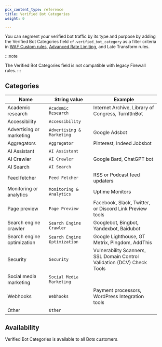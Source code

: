 ```yaml
---
pcx_content_type: reference
title: Verified Bot Categories
weight: 0

---
```


You can segment your verified bot traffic by its type and purpose by adding the Verified Bot Categories field `cf.verified_bot_category` as a filter criteria in [WAF Custom rules](/waf/custom-rules/), [Advanced Rate Limiting](/waf/rate-limiting-rules/), and Late Transform rules.

:::note

The Verified Bot Categories field is not compatible with legacy Firewall rules. 
:::

## Categories

| Name                       | String value                 | Example                                                                 |
| -------------------------- | ---------------------------- | ----------------------------------------------------------------------- |
| Academic research          | `Academic Research`          | Internet Archive, Library of Congress, TurnItInBot                      |
| Accessibility              | `Accessibility`              |                                                                         |
| Advertising or marketing   | `Advertising & Marketing`    | Google Adsbot                                                           |
| Aggregators                | `Aggregator`                 | Pinterest, Indeed Jobsbot                                               |
| AI Assistant               | `AI Assistant`               |                                                                         |
| AI Crawler                 | `AI Crawler`                 | Google Bard, ChatGPT bot                                                |
| AI Search                  | `AI Search`                  |                                                                         |
| Feed fetcher               | `Feed Fetcher`               | RSS or Podcast feed updaters                                            |
| Monitoring or analytics    | `Monitoring & Analytics`     | Uptime Monitors                                                         |
| Page preview               | `Page Preview`               | Facebook, Slack, Twitter, or Discord Link Preview tools                 |
| Search engine crawler      | `Search Engine Crawler`      | Googlebot, Bingbot, Yandexbot, Baidubot                                 |
| Search engine optimization | `Search Engine Optimization` | Google Lighthouse, GT Metrix, Pingdom, AddThis                          |
| Security                   | `Security`                   | Vulnerability Scanners, SSL Domain Control Validation (DCV) Check Tools |
| Social media marketing     | `Social Media Marketing`     |                                                                         |
| Webhooks                   | `Webhooks`                   | Payment processors, WordPress Integration tools                         |
| Other                      | `Other`                      |                                                                         |

## Availability

Verified Bot Categories is available to all Bots customers.
